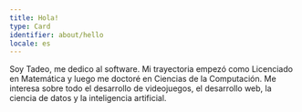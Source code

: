 ```yaml
---
title: Hola!
type: Card
identifier: about/hello
locale: es
---
```


Soy Tadeo, me dedico al software. Mi trayectoria empezó como Licenciado en Matemática y luego me doctoré en Ciencias de la Computación. Me interesa sobre todo el desarrollo de videojuegos, el desarrollo web, la ciencia de datos y la inteligencia artificial.
